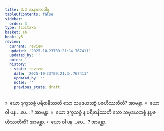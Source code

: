 ```yaml
---
title: 3.3 အနာဂတဝါရ
tableOfContents: false
sidebar:
  order: 3
type: tipitaka
basket: ab
book: y5
review:
  current: review
  updated: '2025-10-23T09:21:34.767411'
  updated_by: ''
  notes: ''
  history:
  - state: review
    date: '2025-10-23T09:21:34.767411'
    updated_by: ''
    notes: ''
    previous_state: draft
---
```



<ReviewStatus review={frontmatter.review} showDetails={true} />

<HypothesisAnnotation frontmatter={frontmatter} />

<DynamicBreadcrumb />

<Division number="167" book="y5" e="ch" v="33" p="264">

<Paragraph number="801" book="y5">
»  ယော ဒုက္ခသစ္စံ ပရိဇာနိဿတိ သော သမုဒယသစ္စံ ပဇဟိဿတီတိ? အာမန္တာ.
</Paragraph>

<Paragraph number="802" book="y5">
«  ယော ဝါ ပန …ပေ… ? အာမန္တာ.
</Paragraph>

<Paragraph number="803" book="y5">
»  ယော ဒုက္ခသစ္စံ န ပရိဇာနိဿတိ သော သမုဒယသစ္စံ နပ္ပဇဟိဿတီတိ? အာမန္တာ.
</Paragraph>

<Paragraph number="804" book="y5">
«  ယော ဝါ ပန …ပေ… ? အာမန္တာ.
</Paragraph>
</Division>